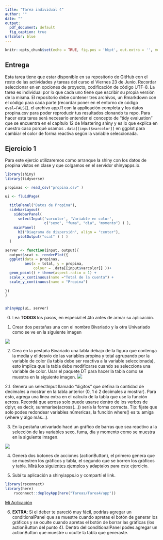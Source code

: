 ```yaml
---
title: "Tarea individual 4"
author: ""
date: ""
output:
  pdf_document: default
  fig_caption: true
urlcolor: blue
---
```


\newcommand{\m}{\ \newline\textcolor{blue}{Comentario: }\textcolor{red}}
\renewcommand\fbox{\textcolor{red}{Comentario: }\newline\fcolorbox{red}{white}}

```r
knitr::opts_chunk$set(echo = TRUE, fig.pos = 'hbpt', out.extra = '', message = FALSE, warning = FALSE)
```



## Entrega 

Esta tarea tiene que estar disponible en su repositorio de GitHub con el resto de las actividades y tareas del curso el Viernes 23 de Junio.
Recordar seleccionar en en opciones de proyecto, codificación de código UTF-8.
La tarea es individual por lo que cada uno tiene que escribir su propia versión de la misma.
El repositorio debe contener tres archivos, un Rmarkdown con el código para cada parte (recordar poner en el entorno de código `eval=FALSE`), el archivo app.R con la applicación completa y los datos propina.csv para poder reproducir tus resultados clonando tu repo.
Para hacer esta tarea será necesario entender el concepto de "tidy evaluation" que se encuentra en el capítulo 12 de Mastering shiny y es lo que explica en nuestro caso porqué usamos `.data[[input$varcolor]]` en ggplot para cambiar el color de forma reactiva según la variable seleccionada.



## Ejercicio 1

Para este ejercio utilizaremos como arranque la shiny con los datos de propina vistos en clase y que colgamos en el servidor shinyapps.io.

```r

library(shiny)
library(tidyverse)

propinas <- read_csv("propina.csv" )

ui <- fluidPage(

  titlePanel("Datos de Propina"),
  sidebarLayout(
    sidebarPanel(
      selectInput('varcolor', 'Variable en color', 
                  c("sexo", "fuma", "dia", "momento") ) ),
    mainPanel( 
      h2("Diagrama de dispersión", align = "center"),
      plotOutput("scat" ) ) )
  )
  
server <- function(input, output){
  output$scat <- renderPlot({
  ggplot(data = propinas, 
         aes(x = total, y = propina, 
             colour = .data[[input$varcolor]] ))+
  geom_point() + theme(aspect.ratio = 1) + 
  scale_x_continuous(name ="Total de la cuenta") +
  scale_y_continuous(name = "Propina") 
 
})
}


shinyApp(ui, server)
```

0. Lea **TODOS** los pasos, en especial el 4to antes de armar su aplicación.

1. Crear dos pestañas una con el nombre Bivariado y la otra Univariado como se ve en la siguiente imagen

![](pl1.png)

2. Crea en la pestaña Bivariado una tabla debajo de la figura que contenga  la media y el desvio de las variables propina y total agrupando por la variable de color (la tabla debe ser reactiva a la variable seleccionada), esto implica que la tabla debe modificarse cuando se selecciona una variable de color. Usar el paquete DT para hacer la tabla como se muestra en la siguiente imagen. 
![](pl2.png)


2.1. Genera un selectInput llamado "digitos" que defina la cantidad de decimales a mostrar en la tabla anterior (0, 1 ó 2 decimales a mostrar). Para esto, agrega una linea extra en el calculo de la tabla que use la función across. Recordá que across solo puede usarse dentro de los verbos de dplyr, es decir, summarise(across(...)) sería la forma correcta. Tip: fijate que solo podes redondear variables númericas, la función where() es tu amiga (where y algo más...).


3. En la pestaña univariado hacé un gráfico de barras que sea reactivo a la selección de las variables sexo, fuma, dia y momento como se muestra en la siguiente imagen.

![](pl3.png)

4. Generá dos botones de acciones (actionButton), el primero genera que se muestren los gráficos y tabla, el segundo que se borren los gráficos y tabla. [Mirá los siguientes ejemplos](https://shiny.rstudio.com/articles/action-buttons.html) y adaptalos para este ejercicio.


5. Subí tu aplicación a shinyiapps.io y compartí el link.

```r
library(rsconnect)
library(here)
    rsconnect::deployApp(here("Tareas/Tarea4/app"))
```

[Mi Aplicación](https://ivan1arriola.shinyapps.io/tarea4)


\fbox{\begin{minipage}{48em}

\textbf{¡Excelente trabajo!}

En total tenes 100/100!.
\end{minipage}}

6. **EXTRA**: Si el deber te pareció muy fácil, podrías agregar un conditionalPanel que se muestre cuando apretas el botón de generar los gráficos y se oculte cuando apretas el botón de borrar las gráficas (los actionButton del punto 4). Dentro del conditionalPanel podes agregar un actionButton que muestre u oculte la tabla que generaste.